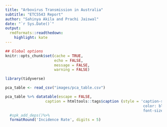 ```yaml
---
title: "Arbovirus Transmission in Australia"
subtitle: "ETC5543 Report"
author: "Sahinya Akila and Prachi Jaiswal"
date: "`r Sys.Date()`"
output:
  rmdformats::readthedown:
    highlight: kate
---
```


```r
## Global options
knitr::opts_chunk$set(cache = TRUE,
                      echo = FALSE,
                      message = FALSE,
                      warning = FALSE)
```

```r
library(tidyverse)
```










<!-- https://github.com/renyuanz/leonids -->







```r
pca_table <- read_csv("images/pca_table.csv")

pca_table %>% datatable(escape = FALSE, 
                  caption = htmltools::tags$caption (style = 'caption-side: top; text-align: center;  
                                                              color: black; font-family: Arial; 
                                                              font-size: 150% ;', 'SA4 Regions')) %>%
  #spk_add_deps()%>%
  formatRound('Incidence Rate', digits = 5)
```

